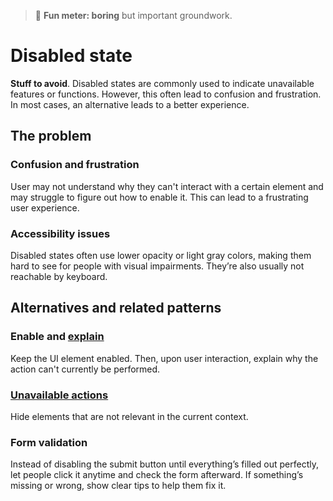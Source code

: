 
<Meta title="Patterns/States/State Disabled" />

> 🥱 **Fun meter: boring** but important groundwork.

# Disabled state

**Stuff to avoid**. Disabled states are commonly used to indicate unavailable features or
functions. However, this often lead to confusion and frustration. In most cases,
an alternative leads to a better experience.

## The problem

### Confusion and frustration

User may not understand why they can't interact with a certain element and may struggle to figure out how to enable it. This can lead to a frustrating user experience.

### Accessibility issues

Disabled states often use lower opacity or light gray colors, making them hard to see for people with visual impairments. They’re also usually not reachable by keyboard.

## Alternatives and related patterns

### Enable and [explain](./?path=/docs/patterns-explanation--docs)

Keep the UI element enabled. Then, upon user interaction, explain why the action can't currently be performed.

### [Unavailable actions](./?path=/docs/patterns-unavailable-actions--docs)

Hide elements that are not relevant in the current context.

### Form validation

Instead of disabling the submit button until everything’s filled out perfectly,
let people click it anytime and check the form afterward.
If something’s missing or wrong, show clear tips to help them fix it.